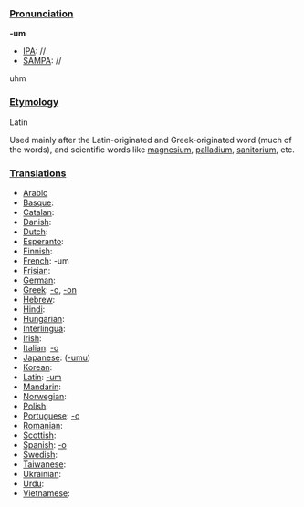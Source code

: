 ===[[Pronunciation]]===

'''-um'''
*[[IPA]]: //
*[[SAMPA]]: //
uhm
===[[Etymology]]===

Latin

Used mainly after the Latin-originated and Greek-originated word (much of the words), and scientific words like [[magnesium]], [[palladium]], [[sanitorium]], etc.
===[[Translations]]===

*[[Arabic]]
*[[Basque]]:
*[[Catalan]]:
*[[Danish]]:
*[[Dutch]]:
*[[Esperanto]]:
*[[Finnish]]:
*[[French]]: -um
*[[Frisian]]:
*[[German]]:
*[[Greek]]: [[-o]], [[-on]]
*[[Hebrew]]:
*[[Hindi]]:
*[[Hungarian]]:
*[[Interlingua]]:
*[[Irish]]:
*[[Italian]]: [[-o]]
*[[Japanese]]: [[]] ([[-umu]])
*[[Korean]]:
*[[Latin]]: [[-um]]
*[[Mandarin]]:
*[[Norwegian]]:
*[[Polish]]:
*[[Portuguese]]: [[-o]]
*[[Romanian]]:
*[[Scottish]]:
*[[Spanish]]: [[-o]]
*[[Swedish]]:
*[[Taiwanese]]:
*[[Ukrainian]]:
*[[Urdu]]:
*[[Vietnamese]]: